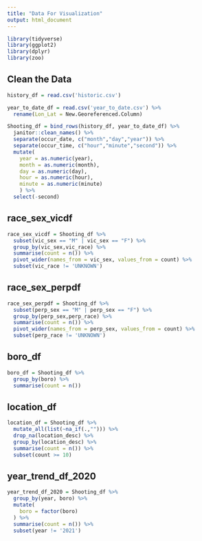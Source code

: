 ```yaml
---
title: "Data For Visualization"
output: html_document
---
```


```r
library(tidyverse)
library(ggplot2)
library(dplyr)
library(zoo)
```

## Clean the Data

```r
history_df = read.csv('historic.csv')

year_to_date_df = read.csv('year_to_date.csv') %>% 
  rename(Lon_Lat = New.Georeferenced.Column)
```

```r
Shooting_df = bind_rows(history_df, year_to_date_df) %>% 
  janitor::clean_names() %>% 
  separate(occur_date, c("month","day","year")) %>% 
  separate(occur_time, c("hour","minute","second")) %>% 
  mutate(
    year = as.numeric(year), 
    month = as.numeric(month),
    day = as.numeric(day),
    hour = as.numeric(hour),
    minute = as.numeric(minute)
    ) %>% 
  select(-second)

```

## race_sex_vicdf

```r
race_sex_vicdf = Shooting_df %>%
  subset(vic_sex == "M" | vic_sex == "F") %>% 
  group_by(vic_sex,vic_race) %>% 
  summarise(count = n()) %>% 
  pivot_wider(names_from = vic_sex, values_from = count) %>% 
  subset(vic_race != 'UNKNOWN')
```

## race_sex_perpdf
```r
race_sex_perpdf = Shooting_df %>%
  subset(perp_sex == "M" | perp_sex == "F") %>% 
  group_by(perp_sex,perp_race) %>% 
  summarise(count = n()) %>% 
  pivot_wider(names_from = perp_sex, values_from = count) %>% 
  subset(perp_race != 'UNKNOWN')
```

## boro_df

```r
boro_df = Shooting_df %>%
  group_by(boro) %>% 
  summarise(count = n())
```


## location_df

```r
location_df = Shooting_df %>%
  mutate_all(list(~na_if(.,""))) %>%
  drop_na(location_desc) %>% 
  group_by(location_desc) %>% 
  summarise(count = n()) %>% 
  subset(count >= 10)
```


## year_trend_df_2020

```r
year_trend_df_2020 = Shooting_df %>%
  group_by(year, boro) %>%
  mutate(
    boro = factor(boro)
  ) %>% 
  summarise(count = n()) %>% 
  subset(year != '2021')
  
```

